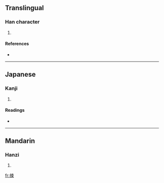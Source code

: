 ==Translingual==

===Han character===
{{Han char|rn=64|rad=手|as=07|sn=10|four=|canj=手木中 (QDL)}}

# {{defn|Han|sort=手07}}

====References====
* {{Han ref|kx=0434.060|dkj=12154|dj=0783.130|hdz=31878.060|uh=6352|ud=25426}}

----

==Japanese==

===Kanji===
{{ja-kanji|grade=|rs=手07}}

# {{defn|Japanese}}

====Readings====
* {{ja-readings|on=[[しょう]] (shō), [[しゅ]] (shu), [[そ]] (so), [[す]] (su), [[しょく]] (shoku), [[そく]] (soku)|kun=[[つつしむ]] (tsutsushimu), [[あげる]] (ageru)}}

----

==Mandarin==

===Hanzi===
{{cmn-hanzi|pin=[[sǒng]] ([[song3]])|wg=sung<sup>3</sup>}}

# {{defn|Mandarin}}

[[fr:捒]]